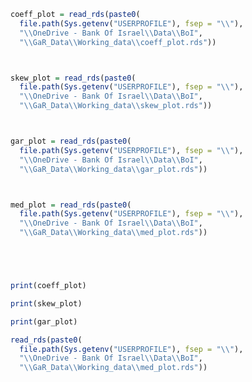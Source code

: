 




```r


coeff_plot = read_rds(paste0(
  file.path(Sys.getenv("USERPROFILE"), fsep = "\\"),
  "\\OneDrive - Bank Of Israel\\Data\\BoI",
  "\\GaR_Data\\Working_data\\coeff_plot.rds"))



skew_plot = read_rds(paste0(
  file.path(Sys.getenv("USERPROFILE"), fsep = "\\"),
  "\\OneDrive - Bank Of Israel\\Data\\BoI",
  "\\GaR_Data\\Working_data\\skew_plot.rds"))



gar_plot = read_rds(paste0(
  file.path(Sys.getenv("USERPROFILE"), fsep = "\\"),
  "\\OneDrive - Bank Of Israel\\Data\\BoI",
  "\\GaR_Data\\Working_data\\gar_plot.rds"))



med_plot = read_rds(paste0(
  file.path(Sys.getenv("USERPROFILE"), fsep = "\\"),
  "\\OneDrive - Bank Of Israel\\Data\\BoI",
  "\\GaR_Data\\Working_data\\med_plot.rds"))






```


```r

print(coeff_plot)

```



```r

print(skew_plot)

```


```r

print(gar_plot)

```



```r

read_rds(paste0(
  file.path(Sys.getenv("USERPROFILE"), fsep = "\\"),
  "\\OneDrive - Bank Of Israel\\Data\\BoI",
  "\\GaR_Data\\Working_data\\med_plot.rds"))


```


<!-- ```{r Get_partitions, child="Partition-Specs.Rmd"} -->


<!-- ``` -->


<!-- ```{r import_data, child="GaR-ImportAndProcessData.Rmd"} -->

<!-- ``` -->


<!-- ```{r get_all_combinations_test} -->

<!-- category_params_df = list( -->
<!--   Dom_Macro = list( -->
<!--     optional = c("public_consumption", "unemployment"), -->
<!--     required = c("investment","private_consumption") -->
<!--   ), -->
<!--   Ext_Macro = list( -->
<!--     optional = c("gdp_euro","gdp_us"), -->
<!--     required = c("oecd_imp", "imports", "exports") -->
<!--   ), -->
<!--   Dom_Fin =  list( -->
<!--     required = c("term_spread","boi_rate"), -->
<!--     optional = c( -->
<!--       "spread_cpi_corp", -->
<!--       "ils_usd_impl_vol", -->
<!--       "ta_35_impl_vol" -->
<!--     ) -->
<!--   ), -->
<!--   Ext_Fin = list( -->
<!--     required = c("us_term_spread"), -->
<!--     optional = c("rate_euro", -->
<!--                  "rate_us", -->
<!--                  "oil_p", -->
<!--                  "non_energy_p", -->
<!--                  "vix", -->
<!--                  "sp500", -->
<!--                  "eurostoxx600") -->
<!--   ), -->
<!--   Dom_Fin_Cycle = list( -->
<!--     optional = c("ta125_close", "house_price"), -->
<!--     required = c("credit") -->
<!--   ) -->
<!-- ) %>% -->
<!--   enframe(name = "category", value = "params") %>% -->
<!--   mutate(part_comb_df = map2( -->
<!--     category, params, -->
<!--     function(temp_name, temp_part) { -->
<!--       temp_part_df = get_partition_combs(partition_list = temp_part, -->
<!--                                          partition_name = temp_name) -->
<!--       })) -->


<!-- feature_select_df = map( -->
<!--   category_params_df$category,function(temp_cat){ -->
<!--     temp_df = category_params_df %>%  -->
<!--       filter(category == temp_cat) %>%  -->
<!--       select(part_comb_df) %>%  -->
<!--       unnest(cols = c(part_comb_df)) -->
<!--     return(temp_df) -->
<!--                         } -->
<!--   ) %>%  -->
<!--   reduce(full_join, by = character()) %>%  -->
<!--   unite(col = name,starts_with("name"),sep = "-") %>%  -->
<!--   mutate(temp_part = pmap(list(Dom_Macro,Ext_Macro, -->
<!--                                Dom_Fin,Ext_Fin,Dom_Fin_Cycle),c)) -->

<!-- ``` -->


<!-- ```{r get_in_sample_fit} -->


<!-- fit_df = feature_select_df %>% -->
<!--   slice_sample(n = 6500) %>% -->
<!--   rbind(feature_select_df %>%  -->
<!--           mutate(ind = map_lgl(feature_select_df$temp_part, -->
<!--                                ~is_partition_identical( -->
<!--                                  source_partition = current_partition, -->
<!--                                  target_partition = .))) %>%  -->
<!--           filter(ind == TRUE) %>%  -->
<!--           select(-ind)) %>%  -->
<!--   mutate( -->
<!--     gar_model = map( -->
<!--       temp_part, -->
<!--       run.GaR.analysis, -->
<!--       vars_df = df, -->
<!--       target_var_name = "gdp", -->
<!--       horizon_list = parameters_list$horizon_list, -->
<!--       quantile_vec = parameters_list$quantile_vec, -->
<!--       pca.align.list = list( -->
<!--         Dom_FCI = list(var_name = "spread_cpi_corp", -->
<!--                        positive_direction = FALSE), -->
<!--         Dom_Macro = list(var_name = "private_consumption"), -->
<!--         Ext_Macro = list(var_name = "gdp_us"), -->
<!--         Ext_Fin = list(var_name = "rate_euro"), -->
<!--         Dom_Fin_Cycle = list(var_name = "credit") -->
<!--       ) -->
<!--     ) -->
<!--   ) -->



<!-- ``` -->


<!-- ```{r get_coeffs} -->

<!-- fit_df = fit_df %>%  -->
<!--   mutate(coeff_df = map(gar_model, -->
<!--                              extract_coeffs_from_gar_model)) -->



<!-- ``` -->


<!-- ```{r get_skew} -->

<!-- fit_df = fit_df %>%  -->
<!--   mutate(skew_df = map(gar_model,calculate_skew_and_iqr)) -->


<!-- ``` -->


<!-- ```{r get_gar} -->

<!-- fit_df =  fit_df %>%  -->
<!--   mutate(pred_df = map(gar_model,function(temp_mod){ -->
<!--     make_prediction_df(temp_mod$qreg_result, xreg_df = temp_mod$reg_df) -->
<!--   })) -->

<!-- ``` -->


<!-- ```{r export_data} -->

<!-- write_rds(x = fit_df,paste0( -->
<!--   file.path(Sys.getenv("USERPROFILE"), fsep = "\\"), -->
<!--   "\\OneDrive - Bank Of", -->
<!--   " Israel\\Data\\BoI\\GaR_Data\\Working_data\\fit_df.RDS")) -->


<!-- ``` -->


<!-- ```{r import_data, eval=FALSE} -->

<!-- fit_df = read_rds(paste0( -->
<!--   file.path(Sys.getenv("USERPROFILE"), fsep = "\\"), -->
<!--   "\\OneDrive - Bank Of", -->
<!--   " Israel\\Data\\BoI\\GaR_Data\\Working_data\\fit_df.RDS")) -->


<!-- ``` -->



<!-- ```{r plot_coeffs} -->

<!-- fit_df %>%  -->
<!--   rownames_to_column() %>%  -->
<!--   select(rowname, coeff_df) %>%  -->
<!--   unnest(coeff_df) %>%  -->
<!--   filter(Name == "Dom_Fin_Cycle_xreg") %>%  -->
<!--   select(rowname, Coeff, Horizon, Tau) %>%  -->
<!--   mutate(Horizon = factor(Horizon,c(1,4,8,12))) %>%  -->
<!--   ggplot(aes(x = Coeff, fill = Tau)) +  -->
<!--   geom_histogram() +  -->
<!--   geom_vline(xintercept = 0, linetype = "dashed") +  -->
<!--   ylab(NULL) + xlab(NULL) +  ggtitle("Coefficients") +  -->
<!--   facet_wrap(~Horizon, scales = "free") +  -->
<!--   theme(legend.position = "bottom") -->


<!-- ``` -->



<!-- ```{r plot_skew} -->

<!-- library(gghighlight) -->


<!-- skew_plot = fit_df %>%  -->
<!--   rownames_to_column() %>%  -->
<!--   select(rowname,skew_df) %>%  -->
<!--   unnest(cols = skew_df) %>% -->
<!--   ggplot(aes(x = date, y = Skew, group = rowname)) + -->
<!--   geom_line() + -->
<!--   xlab(NULL) + ylab(NULL) +  -->
<!--   ggtitle("The skewness measure for each partition") +  -->
<!--   facet_wrap(~Horizon, scales = "free") + -->
<!--   gghighlight(rowname == 6501, -->
<!--               use_group_by = FALSE, -->
<!--               use_direct_label = FALSE, -->
<!--               unhighlighted_params = list(alpha = 0.1), -->
<!--               calculate_per_facet = TRUE) +  -->
<!--   geom_hline(yintercept = c(-0.5,0.5), -->
<!--              linetype = "dashed", color = "blue") -->


<!-- write_rds(skew_plot, paste0( -->
<!--   file.path(Sys.getenv("USERPROFILE"), fsep = "\\"), -->
<!--   "\\OneDrive - Bank Of Israel\\Data\\BoI", -->
<!--   "\\GaR_Data\\Working_data\\skew_plot.rds")) -->





<!-- ``` -->


<!-- ```{r plot_gar} -->

<!-- gar_plot = fit_df %>%  -->
<!--   rownames_to_column() %>%  -->
<!--   select(rowname, pred_df) %>%  -->
<!--   unnest(cols = pred_df) %>%  -->
<!--   filter(Quantile == "0.05") %>%  -->
<!--   ggplot(aes(x = date, y = GaR_fitted, group = rowname)) +  -->
<!--   geom_line() + -->
<!--   xlab(NULL) + ylab(NULL) +  -->
<!--   ggtitle("5th percentile of predictive distribution") +  -->
<!--   facet_wrap(~Horizon, scales = "free") +  -->
<!--   scale_y_continuous(labels = scales::percent_format(accuracy = 0.1)) +  -->
<!--   gghighlight(rowname == 6501, -->
<!--               use_group_by = FALSE, -->
<!--               use_direct_label = FALSE, -->
<!--               unhighlighted_params = list(alpha = 0.1), -->
<!--               calculate_per_facet = TRUE) + -->
<!--   theme_bw() -->

<!-- write_rds(gar_plot, paste0( -->
<!--   file.path(Sys.getenv("USERPROFILE"), fsep = "\\"), -->
<!--   "\\OneDrive - Bank Of Israel\\Data\\BoI", -->
<!--   "\\GaR_Data\\Working_data\\gar_plot.rds")) -->


<!-- ``` -->


<!-- ```{r plot_median_iqr} -->

<!-- med_plot = fit_df %>%  -->
<!--   rownames_to_column() %>%  -->
<!--   select(rowname, skew_df) %>%  -->
<!--   unnest(cols = skew_df) %>%  -->
<!--   group_by(rowname, Horizon) %>%  -->
<!--   summarise(med_vol_cor = cor(IQR,q0.50), .groups = "drop") %>%  -->
<!--   mutate(Horizon = factor(Horizon, c(1,4,8,12))) %>%   -->
<!--   ggplot(aes(x = med_vol_cor)) +  -->
<!--   geom_histogram() +  -->
<!--   xlab(NULL) + ylab(NULL) +  -->
<!--   ggtitle(paste0("Correlaltion between the median", -->
<!--                  " and IQR of the predictive distribution")) +  -->
<!--   geom_vline(xintercept = 0, color = "blue", linetype = "dashed") +  -->
<!--   facet_wrap(~Horizon, scales = "free") +  -->
<!--   theme_bw() -->


<!-- write_rds(med_plot, paste0( -->
<!--   file.path(Sys.getenv("USERPROFILE"), fsep = "\\"), -->
<!--   "\\OneDrive - Bank Of Israel\\Data\\BoI", -->
<!--   "\\GaR_Data\\Working_data\\med_plot.rds")) -->


<!-- ``` -->

